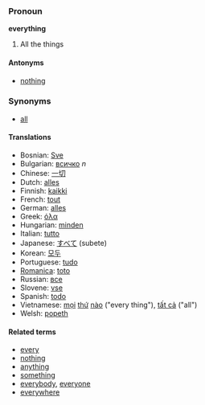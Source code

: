 ===Pronoun===
'''everything'''
# All the things

==== Antonyms ====
*[[nothing]]

===Synonyms===
*[[all]]

====Translations====
*Bosnian: [[Sve]]
*Bulgarian: [[всичко]] ''n''
*Chinese: [[一切]]
*Dutch: [[alles]]
*Finnish: [[kaikki]]
*French: [[tout]]
*German: [[alles]]
*Greek: [[όλα]]
*Hungarian: [[minden]]
*Italian: [[tutto]]
*Japanese: [[すべて]] (subete)
*Korean: [[모두]]
*Portuguese: [[tudo]]
*[[Romanica]]: [[toto]]
*Russian: [[все]]
*Slovene: [[vse]]
*Spanish: [[todo]]
*Vietnamese: [[mọi]] [[thứ]] [[nào]] ("every thing"), [[tất cả]] ("all")
*Welsh: [[popeth]]

====Related terms====
*[[every]]
*[[nothing]]
*[[anything]]
*[[something]]
*[[everybody]], [[everyone]]
*[[everywhere]]